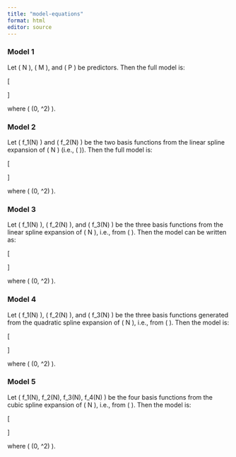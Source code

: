 ```yaml
---
title: "model-equations"
format: html
editor: source
---
```


### Model 1

Let \( N \), \( M \), and \( P \) be predictors. Then the full model is:

\[
\begin{aligned}
log(B) =\ & \beta_0 
+ \beta_1 N 
+ \beta_2 M 
+ \beta_3 P 
+ \beta_4 N \cdot M 
+ \beta_5 N \cdot P 
+ \beta_6 M \cdot P 
+ \beta_7 N \cdot M \cdot P 
+ \varepsilon
\end{aligned}
\]

where \( \varepsilon \sim \mathcal{N}(0, \sigma^2) \).



### Model 2

Let \( f_1(N) \) and \( f_2(N) \) be the two basis functions from the linear spline expansion of \( N \) (i.e., \( \texttt{bs(N, df = 2, degree = 1)} \)). Then the full model is:

\[
\begin{aligned}
log(B) =\ & \beta_0 
+ \beta_1 f_1(N) 
+ \beta_2 f_2(N) 
+ \beta_3 M 
+ \beta_4 P \\
&+ \beta_5 f_1(N) \cdot M 
+ \beta_6 f_2(N) \cdot M 
+ \beta_7 f_1(N) \cdot P 
+ \beta_8 f_2(N) \cdot P \\
&+ \beta_9 M \cdot P 
+ \beta_{10} f_1(N) \cdot M \cdot P 
+ \beta_{11} f_2(N) \cdot M \cdot P 
+ \varepsilon
\end{aligned}
\]

where \( \varepsilon \sim \mathcal{N}(0, \sigma^2) \).

### Model 3

Let \( f_1(N) \), \( f_2(N) \), and \( f_3(N) \) be the three basis functions from the linear spline expansion of \( N \), i.e., from \( \texttt{bs(N, df = 3, degree = 1)} \). Then the model can be written as:

\[
\begin{aligned}
log(B) =\ & \beta_0 
+ \beta_1 f_1(N) 
+ \beta_2 f_2(N) 
+ \beta_3 f_3(N) 
+ \beta_4 M 
+ \beta_5 P \\
&+ \beta_6 f_1(N) \cdot M 
+ \beta_7 f_2(N) \cdot M 
+ \beta_8 f_3(N) \cdot M \\
&+ \beta_9 f_1(N) \cdot P 
+ \beta_{10} f_2(N) \cdot P 
+ \beta_{11} f_3(N) \cdot P \\
&+ \beta_{12} M \cdot P \\
&+ \beta_{13} f_1(N) \cdot M \cdot P 
+ \beta_{14} f_2(N) \cdot M \cdot P 
+ \beta_{15} f_3(N) \cdot M \cdot P 
+ \varepsilon
\end{aligned}
\]

where \( \varepsilon \sim \mathcal{N}(0, \sigma^2) \).

### Model 4

Let \( f_1(N) \), \( f_2(N) \), and \( f_3(N) \) be the three basis functions generated from the quadratic spline expansion of \( N \), i.e., from \( \texttt{bs(N, df = 3, degree = 2)} \). Then the model is:

\[
\begin{aligned}
log(B) =\ & \beta_0 
+ \beta_1 f_1(N) 
+ \beta_2 f_2(N) 
+ \beta_3 f_3(N) 
+ \beta_4 M 
+ \beta_5 P \\
&+ \beta_6 f_1(N) \cdot M 
+ \beta_7 f_2(N) \cdot M 
+ \beta_8 f_3(N) \cdot M \\
&+ \beta_9 f_1(N) \cdot P 
+ \beta_{10} f_2(N) \cdot P 
+ \beta_{11} f_3(N) \cdot P \\
&+ \beta_{12} M \cdot P \\
&+ \beta_{13} f_1(N) \cdot M \cdot P 
+ \beta_{14} f_2(N) \cdot M \cdot P 
+ \beta_{15} f_3(N) \cdot M \cdot P 
+ \varepsilon
\end{aligned}
\]

where \( \varepsilon \sim \mathcal{N}(0, \sigma^2) \).

### Model 5

Let \( f_1(N), f_2(N), f_3(N), f_4(N) \) be the four basis functions from the cubic spline expansion of \( N \), i.e., from \( \texttt{bs(N, df = 4, degree = 3)} \). Then the model is:

\[
\begin{aligned}
log(B) =\ & \beta_0 
+ \beta_1 f_1(N) 
+ \beta_2 f_2(N) 
+ \beta_3 f_3(N) 
+ \beta_4 f_4(N) 
+ \beta_5 M 
+ \beta_6 P \\
&+ \beta_7 f_1(N) \cdot M 
+ \beta_8 f_2(N) \cdot M 
+ \beta_9 f_3(N) \cdot M 
+ \beta_{10} f_4(N) \cdot M \\
&+ \beta_{11} f_1(N) \cdot P 
+ \beta_{12} f_2(N) \cdot P 
+ \beta_{13} f_3(N) \cdot P 
+ \beta_{14} f_4(N) \cdot P \\
&+ \beta_{15} M \cdot P \\
&+ \beta_{16} f_1(N) \cdot M \cdot P 
+ \beta_{17} f_2(N) \cdot M \cdot P 
+ \beta_{18} f_3(N) \cdot M \cdot P 
+ \beta_{19} f_4(N) \cdot M \cdot P 
+ \varepsilon
\end{aligned}
\]

where \( \varepsilon \sim \mathcal{N}(0, \sigma^2) \).





